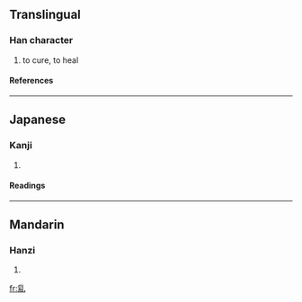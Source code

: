 ==Translingual==
===Han character===
{{Han char|rn=5|rad=乙|as=10|sn=11|four=2291<sub>0</sub>|canj=月火山 (BFU)}}
# to cure, to heal
====References====
{{Han ref|kx=0084.280|dkj=00205|dj=0173.010|hdz=10057.040|uh=4E7F|ud=20095|bh=D44B|bd=54347}}
----
==Japanese==
===Kanji===
{{ja-kanji|grade=|rs=乙10}}
# {{defn|Japanese}}
====Readings====
{{ja-readings|on=[[ち]] (chi), [[じ]] (ji)|kun=[[おさめる]] (osameru)}}
----
==Mandarin==
===Hanzi===
{{cmn-hanzi|pin=[[chì]] ([[chi4]]), [[l]] ([[le]]), [[liǎo]] ([[liao3]])|wg=ch'ih<sup>4</sup>, <sup>e</sup>, liao<sup>3</sup>}}
# {{defn|Mandarin}}

[[fr:乿]]